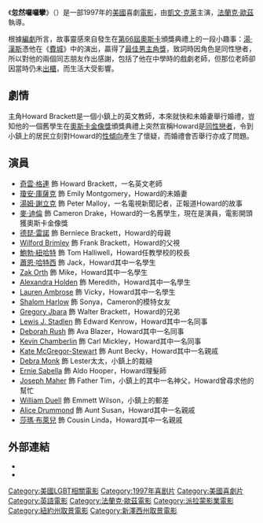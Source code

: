 {{noteTA
|T=zh-hk:忽然囉囉攣;zh-hans:来龙去脉;zh-tw:新郎向後跑;
|G1=Show
|1=zh-hk:忽然囉囉攣;zh-hans:来龙去脉;zh-tw:新郎向後跑;
|2=zh-hk:奇雲·基連;zh-hans:凯文·克莱恩;zh-tw:凱文·克萊;
}}
{{Infobox Film
| name = 忽然囉囉攣
| original_name           = In & Out
| tw_name = 新郎向後跑
| cn_name = 来龙去脉
| hk_name = 忽然囉囉攣
| image          = In and Out 1997.jpg
| caption        = 
| director       = [[法蘭克·歐茲|法蘭克·歐茲]]
| producer       = [[G._Mac_Brown|G. Mac Brown]]<br />[[Scott_Rudin|Scott Rudin]]<br />[[Suzanne_Santry|Suzanne Santry]]<br />[[Adam_Schroeder|Adam Schroeder]]
| writer         = [[Paul_Rudnick|Paul Rudnick]]
| starring       = [[奇雲·格連|奇雲·格連]]<br />鍾·古鍚<br />[[湯姆·塞立克|湯姆·塞立克]]<br />[[麥·迪倫|麥·迪倫]]<br />[[德琵·雷諾|德琵·雷諾]]
| music          = [[Marc_Shaiman|Marc Shaiman]]
| cinematography = [[Rob_Hahn|Rob Hahn]]
| editing        = [[Daniel_P._Hanley|Daniel P. Hanley]]<br />[[John_Jympson|John Jympson]]
| distributor    = [[派拉蒙電影公司|派拉蒙電影公司]]
| released       = {{start date|1997|9|10}}
| runtime        = 約92分鐘
| country        = {{USA}}
| language       = [[英語|英語]]
}}
《'''忽然囉囉攣'''》（{{Lang|en|'''''In & Out'''''}}）是一部1997年的[[美國|美國]]喜劇[[電影|電影]]，由[[凱文·克萊|凱文·克萊]]主演，[[法蘭克·歐茲|法蘭克·歐茲]]執導。

根據[[編劇|編劇]]所言，故事靈感來自發生在[[第66屆奧斯卡金像獎|第66屆奧斯卡]]頒獎典禮上的一段小趣事：[[湯·漢斯|湯·漢斯]]憑他在《[[費城故事_(1993年)|費城]]》中的演出，贏得了[[奧斯卡最佳男主角獎|最佳男主角獎]]，致詞時因角色是同性戀者，所以對他的兩個同志朋友作出感謝，包括了他在中學時的戲劇老師，但那位老師卻因當時仍未[[出櫃|出櫃]]，而生活大受影響。

== 劇情 ==
主角Howard Brackett是一個小鎮上的英文教師，本來就快和未婚妻舉行婚禮，豈知他的一個舊學生在[[奧斯卡金像獎|奧斯卡金像獎]]頒獎典禮上突然宣稱Howard是[[同性戀者|同性戀者]]，令到小鎮上的居民立刻對Howard的[[性傾向|性傾向]]產生了懷疑，而婚禮會否舉行亦成了問題。

== 演員 ==
* [[奇雲·格連|奇雲·格連]] 飾 Howard Brackett，一名英文老師
* [[瓊安·庫薩克|瓊安·庫薩克]] 飾 Emily Montgomery，Howard的未婚妻
* [[湯姆·謝立克|湯姆·謝立克]] 飾 Peter Malloy，一名電視新聞記者，正報道Howard的故事
* [[麥·迪倫|麥·迪倫]] 飾 Cameron Drake，Howard的一名舊學生，現在是演員，電影開頭獲奧斯卡金像獎
* [[德琵·雷諾|德琵·雷諾]] 飾 Berniece Brackett，Howard的母親
* [[Wilford_Brimley|Wilford Brimley]] 飾 Frank Brackett，Howard的父視
* [[鮑勃·紐哈特|鮑勃·紐哈特]] 飾 Tom Halliwell，Howard任教學校的校長
* [[蕭恩·哈特西|蕭恩·哈特西]] 飾 Jack，Howard其中一名學生
* [[Zak_Orth|Zak Orth]] 飾 Mike，Howard其中一名學生
* [[Alexandra_Holden|Alexandra Holden]] 飾 Meredith，Howard其中一名學生
* [[Lauren_Ambrose|Lauren Ambrose]] 飾 Vicky，Howard其中一名學生
* [[Shalom_Harlow|Shalom Harlow]] 飾 Sonya，Cameron的模特女友
* [[Gregory_Jbara|Gregory Jbara]] 飾 Walter Brackett，Howard的兄弟
* [[Lewis_J._Stadlen|Lewis J. Stadlen]] 飾 Edward Kenrow，Howard其中一名同事
* [[Deborah_Rush|Deborah Rush]] 飾 Ava Blazer，Howard其中一名同事
* [[Kevin_Chamberlin|Kevin Chamberlin]] 飾 Carl Mickley，Howard其中一名同事
* [[Kate_McGregor-Stewart|Kate McGregor-Stewart]] 飾 Aunt Becky，Howard其中一名親戚
* [[Debra_Monk|Debra Monk]] 飾 Lester太太，小鎮上的裁縫
* [[Ernie_Sabella|Ernie Sabella]] 飾 Aldo Hooper，Howard理髮師
* [[Joseph_Maher|Joseph Maher]] 飾 Father Tim，小鎮上的其中一名神父，Howard曾尋求他的幫忙
* [[William_Duell|William Duell]] 飾 Emmett Wilson，小鎮上的郵差
* [[Alice_Drummond|Alice Drummond]] 飾 Aunt Susan，Howard其中一名親戚
* [[莎瑪·布萊兒|莎瑪·布萊兒]] 飾 Cousin Linda，Howard其中一名親戚

==外部連結==
* {{imdb title|0119360}}
* {{Amg movie|158538}}

{{Frank Oz}}
{{同志媒体奖大范围上映类最佳影片}}
{{DEFAULTSORT:In & Out}}
[[Category:美國LGBT相關電影|Category:美國LGBT相關電影]]
[[Category:1997年喜剧片|Category:1997年喜剧片]]
[[Category:美國喜劇片|Category:美國喜劇片]]
[[Category:英語電影|Category:英語電影]]
[[Category:法蘭克·歐茲電影|Category:法蘭克·歐茲電影]]
[[Category:派拉蒙影業電影|Category:派拉蒙影業電影]]
[[Category:紐約州取景電影|Category:紐約州取景電影]]
[[Category:新澤西州取景電影|Category:新澤西州取景電影]]